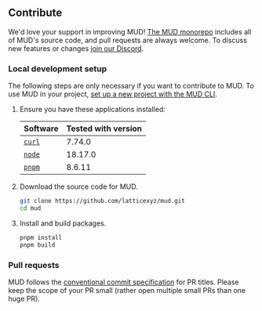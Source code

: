 ## Contribute

We'd love your support in improving MUD! [The MUD monorepo](https://github.com/latticexyz/mud) includes all of MUD's source code, and pull requests are always welcome. To discuss new features or changes [join our Discord](https://lattice.xyz/discord).

### Local development setup

The following steps are only necessary if you want to contribute to MUD. To use MUD in your project, [set up a new project with the MUD CLI](/quick-start).

1. Ensure you have these applications installed:

   | Software                                                                                    | Tested with version |
   | ------------------------------------------------------------------------------------------- | ------------------- |
   | [`curl`](https://curl.se/)                                                                  | 7.74.0              |
   | [`node`](https://nodejs.org/en/download/package-manager)                                    | 18.17.0             |
   | [`pnpm`](https://pnpm.io/)                                                                  | 8.6.11              |

1. Download the source code for MUD.

   ```sh copy
   git clone https://github.com/latticexyz/mud.git
   cd mud
   ```

1. Install and build packages.

   ```sh copy
   pnpm install
   pnpm build
   ```

### Pull requests

MUD follows the [conventional commit specification](https://www.conventionalcommits.org/en/v1.0.0/) for PR titles.
Please keep the scope of your PR small (rather open multiple small PRs than one huge PR).
